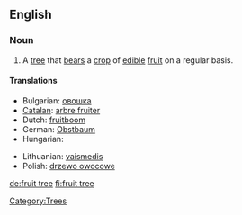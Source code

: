 ==English==
{{wikipedia}}

===Noun===
{{en-noun|sg=[[fruit]] [[tree]]}}

# A [[tree]] that [[bears]] a [[crop]] of [[edible]] [[fruit]] on a regular basis.

====Translations====
{{trans-top|a tree that bears a crop of edible fruit on a regular basis}}
*Bulgarian: [[овошка]] {{f}}
*[[Catalan]]: [[arbre fruiter]] {{m}}
*Dutch: [[fruitboom]] {{m}}
*German: [[Obstbaum]] {{m}}
*Hungarian: {{t|hu|gyümölcsfa}}
{{trans-mid}}
*Lithuanian: [[vaismedis]] {{m}}
*Polish: [[drzewo owocowe]] {{n}}
{{trans-bottom}}

[[Category:Trees]]

[[de:fruit tree]]
[[fi:fruit tree]]
